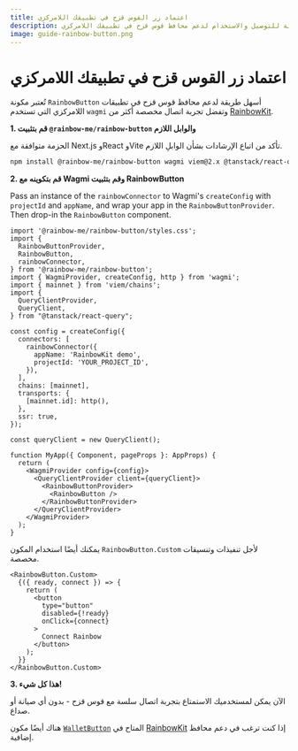 ```yaml
---
title: اعتماد زر القوس قزح في تطبيقك اللامركزي
description: مكتبة قابلة للتوصيل والاستخدام لدعم محافظ قوس قزح في تطبيقك اللامركزي
image: guide-rainbow-button.png
---
```


# اعتماد زر القوس قزح في تطبيقك اللامركزي

تُعتبر مكونة `RainbowButton` أسهل طريقة لدعم محافظ قوس قزح في تطبيقات اللامركزي التي تستخدم `wagmi` وتفضل تجربة اتصال مخصصة أكثر من [RainbowKit](https://www.rainbowkit.com/docs/installation).

**1. قم بتثبيت `@rainbow-me/rainbow-button` والوابل اللازم**

الحزمة متوافقة مع Next.js وReact وVite تأكد من اتباع الإرشادات بشأن الوابلِ اللازم.

```bash
npm install @rainbow-me/rainbow-button wagmi viem@2.x @tanstack/react-query
```

**2. قم بتكوينه مع Wagmi وقم بتثبيت RainbowButton**

Pass an instance of the `rainbowConnector` to Wagmi's `createConfig` with `projectId` and `appName`, and wrap your app in the `RainbowButtonProvider`. Then drop-in the `RainbowButton` component.

```tsx
import '@rainbow-me/rainbow-button/styles.css';
import {
  RainbowButtonProvider,
  RainbowButton,
  rainbowConnector,
} from '@rainbow-me/rainbow-button';
import { WagmiProvider, createConfig, http } from 'wagmi';
import { mainnet } from 'viem/chains';
import {
  QueryClientProvider,
  QueryClient,
} from "@tanstack/react-query";

const config = createConfig({
  connectors: [
    rainbowConnector({
      appName: 'RainbowKit demo',
      projectId: 'YOUR_PROJECT_ID',
    }),
  ],
  chains: [mainnet],
  transports: {
    [mainnet.id]: http(),
  },
  ssr: true,
});

const queryClient = new QueryClient();

function MyApp({ Component, pageProps }: AppProps) {
  return (
    <WagmiProvider config={config}>
      <QueryClientProvider client={queryClient}>
        <RainbowButtonProvider>
          <RainbowButton />
        </RainbowButtonProvider>
      </QueryClientProvider>
    </WagmiProvider>
  );
}
```

يمكنك أيضًا استخدام المكون `RainbowButton.Custom` لأجل تنفيذات وتنسيقات مخصصة.

```tsx
<RainbowButton.Custom>
  {({ ready, connect }) => {
    return (
      <button
        type="button"
        disabled={!ready}
        onClick={connect}
      >
        Connect Rainbow
      </button>
    );
  }}
</RainbowButton.Custom>
```

**3. هذا كل شيء!**

الآن يمكن لمستخدميك الاستمتاع بتجربة اتصال سلسة مع قوس قزح - بدون أي صيانة أو صداع.

هناك أيضًا مكون [`WalletButton`](https://www.rainbowkit.com/docs/wallet-button) المتاح في [RainbowKit](https://www.rainbowkit.com/docs/installation) إذا كنت ترغب في دعم محافظ إضافية.
